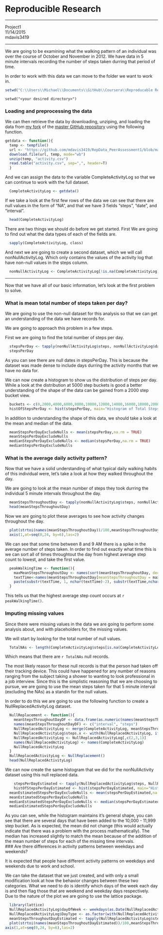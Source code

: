 Reproducible Research  
=============================
*******************
Project1  
11/14/2015  
mdavis3419  

*****************
  
We are going to be examining what the walking pattern of an individual was over the course of October and November in 2012. We have data in 5 minute intervals recording the number of steps taken durring that period of time.

In order to work with this data we can move to the folder we want to work in.

```r
setwd("C:\\Users\\Michael\\Documents\\GitHub\\Coursera\\Reproducable Research\\RepData_PeerAssessment1")
```
```
setwd("<your desired directory>")
```  
### Loading and preprocessing the data

We can then retrieve the data by downloading, unziping, and loading the data from [my fork][1] of the [master GitHub repository][2] using the following function.

```r
getdata <- function(){
  temp <- tempfile()
  url <- "https://github.com/mdavis3419/RepData_PeerAssessment1/blob/master/activity.zip?raw=true"
  download.file(url, temp, mode="wb")
  unzip(temp, "activity.csv")
  read.table("activity.csv", sep=",", header=T)
  }
```

And we can assign the data to the variable CompleteActivityLog so that we can continue to work with the full dataset.

```r
  CompleteActivityLog <- getdata()
```

If we take a look at the first few rows of the data we can see that there are null values in the form of "NA", and that we have 3 fields "steps", "date", and "interval".

```r
  head(CompleteActivityLog)
```

There are two things we should do before we get started. First We are going to find out what the data types of each of the fields are.

```r
  sapply(CompleteActivityLog, class)
```

And next we are going to create a second dataset, which we will call nonNullActivityLog. Which only contains the values of the activity log that have non-null values in the steps column.

```r
  nonNullActivityLog <- CompleteActivityLog[!is.na(CompleteActivityLog),]
```

**************************

Now that we have all of our basic information, let's look at the first problem to solve.

### What is mean total number of steps taken per day?

We are going to use the non-null dataset for this analysis so that we can get an understanding of the data we have records for.

We are going to approach this problem in a few steps.

First we are going to find the total number of steps per day.

```r
  stepsPerDay <- tapply(nonNullActivityLog$steps, nonNullActivityLog$date, sum)
  stepsPerDay
```

As you can see there are null dates in stepsPerDay. This is because the dataset was made dense to include days durring the activity months that we have no data for.
  
We can now create a histogram to show us the distribution of steps per day. While a look at the distribution at 5000 step buckets is good a better understanding of the shape of the data can be gained from a 2000 step bucket view.
  
```r
  buckets <- c(0,2000,4000,6000,8000,10000,12000,14000,16000,18000,20000,22000)
  histOfStepsPerDay <- hist(stepsPerDay, main="Histogram of Total Steps Per Day", xlab="2000 Step Buckets", ylab ="Frequency", breaks=buckets)
```

In addition to understanding the shape of this data, we should take a look at the mean and median of the data.

```r
  meanStepsPerDayExcludeNulls <- mean(stepsPerDay,na.rm = TRUE)
  meanStepsPerDayExcludeNulls
  medianStepsPerDayExcludeNulls <- median(stepsPerDay,na.rm = TRUE)
  medianStepsPerDayExcludeNulls
```

### What is the average daily activity pattern?

Now that we have a solid understanding of what typical daily walking habits of this individual were, let's take a look at how they walked throughout the day.

We are going to look at the mean number of steps they took durring the individual 5 minute intervals throughout the day.

```r
  meanStepsThroughoutDay <- tapply(nonNullActivityLog$steps, nonNullActivityLog$interval, mean)
  head(meanStepsThroughoutDay)
```

Now we are going to plot these averages to see how activity changes throughout the day.
```r
  plot(strtoi(names(meanStepsThroughoutDay))/100,meanStepsThroughoutDay, type="l", main = "Average Steps Taken Durring 5 Minute Intervals", xlab="Time of Day (24h)",ylab="Steps (#)", xaxt="n" )
  axis(1,at=seq(0,24, by=6),las=2)
```

We can see that some time between 8 and 9 AM there is a spike in the average number of steps taken. In order to find out exactly what time this is we can sort all of times throughtout the day from highest average step count to lowest, and take the first value.  

```r
  peakWalkingTime <- function(){
    maxMeanStepsThroughoutDay <- names(sort(meanStepsThroughoutDay, decreasing = TRUE)[1])
    textTime<-names(meanStepsThroughoutDay[meanStepsThroughoutDay = maxMeanStepsThroughoutDay])
    paste(substr(textTime, 1, nchar(textTime)-2), substr(textTime,nchar(textTime[1])-1,nchar(textTime[1])), sep = ":")
  }
```
  
This tells us that the highest average step count occurs at `r peakWalkingTime()`.

### Imputing missing values

Since there were missing values in the data we are going to perform some analysis about, and with placeholders for, the missing values.

We will start by looking for the total number of null values.
```r
  TotalNAs <- length(CompleteActivityLog$steps[is.na(CompleteActivityLog$steps)])
```
  
Which means that there are `r TotalNAs` null records.  

The most likely reason for these null records is that the person had taken off their tracking device. This could have happened for any number of reasons ranging from the subject taking a shower to wanting to look professional in a job interview. Since this is the simplistic reasoning that we are choosing to pursue, we are going to use the mean steps taken for that 5 minute interval (excluding the NAs) as a standin for the null values.  

In order to do this we are going to use the following function to create a NullReplacedActivityLog dataset.

```r
  NullReplacement <- function(){
    meanStepsThroughoutDayDF <- data.frame(as.numeric(names(meanStepsThroughoutDay)), meanStepsThroughoutDay)
    names(meanStepsThroughoutDayDF) <- c("interval", "steps")
    NullReplacedActivityLog <- merge(CompleteActivityLog, meanStepsThroughoutDayDF, by="interval")
    NullReplacedActivityLog$steps.x <- with(NullReplacedActivityLog, ifelse(is.na(steps.x),steps.y,steps.x))
    NullReplacedActivityLog <- NullReplacedActivityLog[,c(2,3,1)]
    names(NullReplacedActivityLog) <- names(CompleteActivityLog)
    NullReplacedActivityLog
  }
  NullReplacedActivityLog <- NullReplacement()
  head(NullReplacedActivityLog)
```

We can now create the same histogram that we did for the nonNullActivity dataset using this null replaced data.
```r
    stepsPerDayEstimated <- tapply(NullReplacedActivityLog$steps, NullReplacedActivityLog$date, sum)
    histOfStepsPerDayEstimated <- hist(stepsPerDayEstimated, main="Histogram of Total Estimated Steps Per Day", xlab="2000 Step Buckets", ylab ="Frequency", breaks=buckets)
  meanEstimatedStepsPerDayExcludeNulls <- mean(stepsPerDayEstimated,na.rm = TRUE)
  meanEstimatedStepsPerDayExcludeNulls
  medianEstimatedStepsPerDayExcludeNulls <- median(stepsPerDayEstimated,na.rm = TRUE)
  medianEstimatedStepsPerDayExcludeNulls
```
  
As you can see, while the histogram maintains it's general shape, you can see that there are several days that have been added to the 10,000 - 11,999 step bucket. As is expected, the mean did not change (this would actually indicate that there was a problem with the process mathematically). The median has increased slightly to match the mean because of the addition of the mean number of steps for each of the missing time intervals.  
### Are there differences in activity patterns between weekdays and weekends?

It is expected that people have different activity patterns on weekdays and weekends due to work and school.  

We can take the dataset that we just created, and with only a small modification look at how the behavior changes between these two categories. What we need to do is identify which days of the week each day is and then flag those that are weekend and weekday days respectively. Due to the nature of the plot we are going to use the lattice package.

```r
  library(lattice)
  NullReplacedActivityLog$dayOfWeek <- weekdays(as.Date(NullReplacedActivityLog$date), abbreviate = TRUE)
  NullReplacedActivityLog$DayType <- as.factor(with(NullReplacedActivityLog, ifelse(dayOfWeek == "Sat" | dayOfWeek == "Sun", "Weekend","Weekday")))
  meanStepsThroughoutDayEstimated <- tapply(NullReplacedActivityLog$steps, NullReplacedActivityLog$interval ~ NullReplacedActivityLog$DayType, mean)
  plot(strtoi(names(meanStepsThroughoutDayEstimated))/100,meanStepsThroughoutDayEstimated, type="l", main = "Average Steps Taken Durring 5 Minute Intervals", xlab="Time of Day (24h)",ylab="Steps (#)", xaxt="n" )
axis(1,at=seq(0,24, by=6),las=2)
```

## 
[1]: https://github.com/mdavis3419/RepData_PeerAssessment1 "my fork"
[2]: https://github.com/rdpeng/RepData_PeerAssessment1 "master GitHub repository"